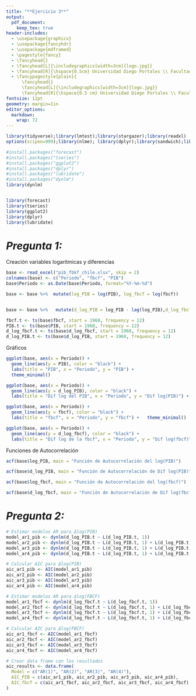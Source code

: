 ---
title: "**Ejercicio 3**"
output:
  pdf_document:
    keep_tex: true
header-includes:
  - \usepackage{graphicx}
  - \usepackage{fancyhdr}
  - \usepackage{mdframed}
  - \pagestyle{fancy}
  - \fancyhead{}
  - \fancyhead[L]{\includegraphics[width=3cm]{logo.jpg}}
  - \fancyhead[R]{\hspace{0.5cm} Universidad Diego Portales \\ Facultad de Administración y Economía}
  - \fancypagestyle{plain}{
      \fancyhead{}
      \fancyhead[L]{\includegraphics[width=3cm]{logo.jpg}}
      \fancyhead[R]{\hspace{0.5 cm} Universidad Diego Portales \\ Facultad de Administración y Economía}}
fontsize: 12pt
geometry: margin=1in 
editor_options: 
  markdown: 
    wrap: 72
---

```{=tex}
\maketitle
\vspace{-5em}
\vspace{0.5em}
```
```{=tex}
\begin{center}
\footnotesize \textbf{Curso}: Econometría II \\
\footnotesize \textbf{Profesor}: Mauricio Tejada \\
\footnotesize \textbf{Estudiantes}: Dania Bustamante, Rosana Cardona, José Casanova \\
\footnotesize 5 junio 2024 \\
\end{center}
```

```{r setup, include=FALSE}
library(tidyverse);library(lmtest);library(stargazer);library(readxl)
options(scipen=999);library(nlme); library(dplyr);library(sandwich);library(car)

#install.packages("forecast")
#install.packages("tseries")
#install.packages("ggplot2")
#install.packages("dplyr")
#install.packages("lubridate")
#install.packages("dynlm")
library(dynlm)


library(forecast)
library(tseries)
library(ggplot2)
library(dplyr)
library(lubridate)
```



# ***Pregunta 1:***
Creación variables logaritmicas y diferencias
```{r}

base <- read_excel("pib_fbkf_chile.xlsx", skip = 2)
colnames(base) <- c("Periodo", "fbcf", "PIB")
base$Periodo <- as.Date(base$Periodo, format="%Y-%m-%d")

base <- base %>%  mutate(log_PIB = log(PIB), log_fbcf = log(fbcf))


base <- base %>%   mutate(d_log_PIB = log_PIB - lag(log_PIB),d_log_fbcf = log_fbcf - lag(log_fbcf)) %>%  na.omit()

fbcf.t <- ts(base$fbcf, start = 1960, frequency = 12)
PIB.t <- ts(base$PIB, start = 1960, frequency = 12)
d_log_fbcf.t <- ts(base$d_log_fbcf, start = 1960, frequency = 12)
d_log_PIB.t <- ts(base$d_log_PIB, start = 1960, frequency = 12)

```


Gráficos

```{r}
ggplot(base, aes(x = Periodo)) +
  geom_line(aes(y = PIB), color = "black") +
  labs(title = "PIB", x = "Periodo", y = "PIB") +
  theme_minimal()
```

```{r}
ggplot(base, aes(x = Periodo)) +
  geom_line(aes(y = d_log_PIB), color = "black") +
  labs(title = "Dif log del PIB", x = "Periodo", y = "Dif log(PIB)") + theme_minimal()
```

```{r}
ggplot(base, aes(x = Periodo)) +
  geom_line(aes(y = fbcf), color = "black") +
  labs(title = "fbcf", x = "Periodo", y = "fbcf") +   theme_minimal()
```

```{r}
ggplot(base, aes(x = Periodo)) +
  geom_line(aes(y = d_log_fbcf), color = "black") +
  labs(title = "Dif log de la fbcf", x = "Periodo", y = "Dif log(fbcf)") +   theme_minimal()
```

Funciones de Autocorrelación

```{r}
acf(base$log_PIB, main = "Función de Autocorrelación del log(PIB)")
```

```{r}
acf(base$d_log_PIB, main = "Función de Autocorrelación de Dif log(PIB)", na.action = na.pass)
```

```{r}
acf(base$log_fbcf, main = "Función de Autocorrelación del log(fbcf)")
```

```{r}
acf(base$d_log_fbcf, main = "Función de Autocorrelación de Dif log(fbcf)", na.action = na.pass)
```

# ***Pregunta 2:***

```{r}
# Estimar modelos AR para Δlog(PIB)
model_ar1_pib <- dynlm(d_log_PIB.t ~ L(d_log_PIB.t, 1))
model_ar2_pib <- dynlm(d_log_PIB.t ~ L(d_log_PIB.t, 1) + L(d_log_PIB.t, 2))
model_ar3_pib <- dynlm(d_log_PIB.t ~ L(d_log_PIB.t, 1) + L(d_log_PIB.t, 2) + L(d_log_PIB.t, 3))
model_ar4_pib <- dynlm(d_log_PIB.t ~ L(d_log_PIB.t, 1) + L(d_log_PIB.t, 2) + L(d_log_PIB.t, 3) + L(d_log_PIB.t, 4))

# Calcular AIC para Δlog(PIB)
aic_ar1_pib <- AIC(model_ar1_pib)
aic_ar2_pib <- AIC(model_ar2_pib)
aic_ar3_pib <- AIC(model_ar3_pib)
aic_ar4_pib <- AIC(model_ar4_pib)

# Estimar modelos AR para Δlog(FBCF)
model_ar1_fbcf <- dynlm(d_log_fbcf.t ~ L(d_log_fbcf.t, 1))
model_ar2_fbcf <- dynlm(d_log_fbcf.t ~ L(d_log_fbcf.t, 1) + L(d_log_fbcf.t, 2))
model_ar3_fbcf <- dynlm(d_log_fbcf.t ~ L(d_log_fbcf.t, 1) + L(d_log_fbcf.t, 2) + L(d_log_fbcf.t, 3))
model_ar4_fbcf <- dynlm(d_log_fbcf.t ~ L(d_log_fbcf.t, 1) + L(d_log_fbcf.t, 2) + L(d_log_fbcf.t, 3) + L(d_log_fbcf.t, 4))

# Calcular AIC para Δlog(FBCF)
aic_ar1_fbcf <- AIC(model_ar1_fbcf)
aic_ar2_fbcf <- AIC(model_ar2_fbcf)
aic_ar3_fbcf <- AIC(model_ar3_fbcf)
aic_ar4_fbcf <- AIC(model_ar4_fbcf)

# Crear data frame con los resultados
aic_results <- data.frame(
  Model = c("AR(1)", "AR(2)", "AR(3)", "AR(4)"),
  AIC_PIB = c(aic_ar1_pib, aic_ar2_pib, aic_ar3_pib, aic_ar4_pib),
  AIC_fbcf = c(aic_ar1_fbcf, aic_ar2_fbcf, aic_ar3_fbcf, aic_ar4_fbcf)
)
```


